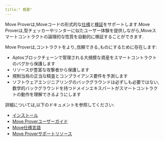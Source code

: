 ```yaml
---
title:" 概要"
---
```


Move Proverは,Moveコードの形式的な[仕様](/ja/build/smart-contracts/prover/spec-lang)と[検証](/ja/build/smart-contracts/prover/prover-guide)をサポートします.Move Proverは,型チェッカーやリンターに似たユーザー体験を提供しながら,Moveスマートコントラクトの論理的な性質を自動的に検証することができます.

Move Proverは,コントラクトをより_信頼できる_ものにするために存在します:

- Aptosブロックチェーンで管理される大規模な資産をスマートコントラクトのバグから保護します
- リソースが豊富な攻撃者から保護します
- 規制当局の正当な精査とコンプライアンス要件を予測します
- ソフトウェアエンジニアリングのバックグラウンドは必ずしも必要ではない,数学的バックグラウンドを持つドメインエキスパートがスマートコントラクトの動作を理解できるようにします

詳細については,以下のドキュメントを参照してください:

- [インストール](/ja/build/cli/setup-cli/install-move-prover)
- [Move Proverユーザーガイド](/ja/build/smart-contracts/prover/prover-guide)
- [Move仕様言語](/ja/build/smart-contracts/prover/spec-lang)
- [Move Proverサポートリソース](/ja/build/smart-contracts/prover/supporting-resources)
